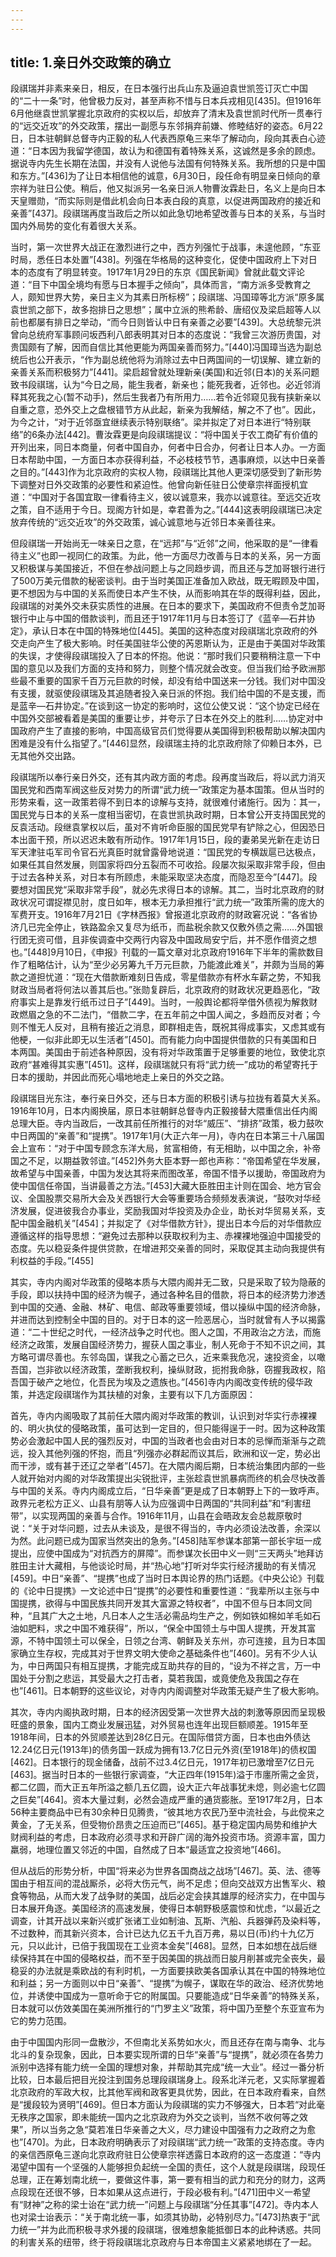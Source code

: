```yaml
---
---
---
```

title: 1.亲日外交政策的确立
---




段祺瑞并非素来亲日，相反，在日本强行出兵山东及逼迫袁世凯签订灭亡中国的“二十一条”时，他曾极力反对，甚至声称不惜与日本兵戎相见[435]。但1916年6月他继袁世凯掌握北京政府的实权以后，却放弃了清末及袁世凯时代所一贯奉行的“远交近攻”的外交政策，摆出一副愿与东邻捐弃前嫌、修睦结好的姿态。6月22日，日本驻朝鲜总督寺内正毅的私人代表西原龟三来华了解动向，段向其表白心迹道：“日本因为我留学德国，故认为和德国有着特殊关系，这诚然是多余的顾虑。据说寺内先生长期在法国，并没有人说他与法国有何特殊关系。我所想的只是中国和东方。”[436]为了让日本相信他的诚意，6月30日，段任命有明显亲日倾向的章宗祥为驻日公使。稍后，他又拟派另一名亲日派人物曹汝霖赴日，名义上是向日本天皇赠勋，“而实际则是借此机会向日本表白段的真意，以促进两国政府的接近和亲善”[437]。段祺瑞再度当政后之所以如此急切地希望改善与日本的关系，与当时国内外局势的变化有着很大关系。

当时，第一次世界大战正在激烈进行之中，西方列强忙于战事，未遑他顾，“东亚时局，悉任日本处置”[438]。列强在华格局的这种变化，促使中国政府上下对日本的态度有了明显转变。1917年1月29日的东京《国民新闻》曾就此载文评论道：“目下中国全境均有愿与日本握手之倾向”，具体而言，“南方派多受教育之人，颇知世界大势，亲日主义为其素日所标榜”；段祺瑞、冯国璋等北方派“原多属袁世凯之部下，故多抱排日之思想”；属中立派的熊希龄、唐绍仪及梁启超等人以前也都屡有排日之举动，“而今日则皆认中日有亲善之必要”[439]。大总统黎元洪曾向总统府军事顾问坂西利八郎表明其对日本的态度说：“我曾三次游历贵国，对贵国颇有了解，因而自信比其他更能为两国亲善而努力。”[440]冯国璋当选为副总统后也公开表示，“作为副总统他将为消除过去中日两国间的一切误解、建立新的亲善关系而积极努力”[441]。梁启超曾就处理新亲(美国)和近邻(日本)的关系问题致书段祺瑞，认为“今日之局，能生我者，新亲也；能死我者，近邻也。必近邻消释其死我之心(暂不动手)，然后生我者乃有所用力……若令近邻窥见我有挟新亲以自重之意，恐外交上之盘根错节方从此起，新亲为我解结，解之不了也”。因此，为今之计，“对于近邻亟宜继续表示特别联络”。梁并拟定了对日本进行“特别联络”的6条办法[442]。曹汝霖更是向段祺瑞提议：“将中国关于农工商矿有价值的开列出来，同日本商量，何者中国自办，何者中日合办，何者让日本人办。一方面日本帮助中国，一方面日本亦获得利益，不必枝枝节节，遇事麻烦，以达中日亲善之目的。”[443]作为北京政府的实权人物，段祺瑞比其他人更深切感受到了新形势下调整对日外交政策的必要性和紧迫性。他曾向新任驻日公使章宗祥面授机宜道：“中国对于各国宜取一律看待主义，彼以诚意来，我亦以诚意往。至远交近攻之策，自不适用于今日。现阁方针如是，幸君善为之。”[444]这表明段祺瑞已决定放弃传统的“远交近攻”的外交政策，诚心诚意地与近邻日本亲善往来。

但段祺瑞一开始尚无一味亲日之意，在“远邦”与“近邻”之间，他采取的是“一律看待主义”也即一视同仁的政策。为此，他一方面尽力改善与日本的关系，另一方面又积极谋与美国接近，不但在参战问题上与之同趋步调，而且还与芝加哥银行进行了500万美元借款的秘密谈判。由于当时美国正准备加入欧战，既无暇顾及中国，更不想因为与中国的关系而使日本产生不快，从而影响其在华的既得利益，因此，段祺瑞的对美外交未获实质性的进展。在日本的要求下，美国政府不但责令芝加哥银行中止与中国的借款谈判，而且还于1917年11月与日本签订了《蓝辛—石井协定》，承认日本在中国的特殊地位[445]。美国的这种态度对段祺瑞北京政府的外交走向产生了极大影响。时任美国驻华公使的芮恩斯认为，正是由于美国对华政策的失误，才使得段祺瑞投入了日本的怀抱。他说：“那时我们只要稍稍注意一下中国的意见以及我们方面的支持和努力，则整个情况就会改变。但当我们给予欧洲那些最不重要的国家千百万元巨款的时候，却没有给中国送来一分钱。我们对中国没有支援，就驱使段祺瑞及其追随者投入亲日派的怀抱。我们给中国的不是支援，而是蓝辛—石井协定。”在谈到这一协定的影响时，这位公使又说：“这个协定已经在中国外交部被看着是美国的重要让步，并夸示了日本在外交上的胜利……协定对中国政府产生了直接的影响，中国高级官员们觉得要从美国得到积极帮助以解决国内困难是没有什么指望了。”[446]显然，段祺瑞主持的北京政府除了仰赖日本外，已无其他外交出路。

段祺瑞所以奉行亲日外交，还有其内政方面的考虑。段再度当政后，将以武力消灭国民党和西南军阀这些反对势力的所谓“武力统一”政策定为基本国策。但从当时的形势来看，这一政策若得不到日本的谅解与支持，就很难付诸施行。因为：其一，国民党与日本的关系一度相当密切，在袁世凯执政时期，日本曾公开支持国民党的反袁活动。段继袁掌权以后，虽对不肯听命臣服的国民党早有铲除之心，但因恐日本出面干预，所以迟迟未敢有所动作。1917年1月15日，段的妻弟吴光新在走访日军天津驻屯军司令官石光真臣时就曾露骨地说道：“国民党的专横跋扈已达极点，如果任其自然发展，则国家将四分五裂而不可收拾。段屡次拟采取非常手段，但由于过去各种关系，对日本有所顾虑，未能采取坚决态度，而隐忍至今”[447]。段要想对国民党“采取非常手段”，就必先求得日本的谅解。其二，当时北京政府的财政状况可谓捉襟见肘，度日如年，根本无力承担推行“武力统一”政策所需的庞大的军费开支。1916年7月21日《字林西报》曾报道北京政府的财政窘况说：“各省协济几已完全停止，铁路盈余又复尽为纸币，而盐税余款又仅敷外债之需……外国银行团无资可借，且非俟调查中交两行内容及中国政局安宁后，并不愿作借资之想也。”[448]9月10日，《申报》刊载的一篇文章对北京政府1916年下半年的需款数目作了粗略估计，认为“至少必另筹九千万元巨款，乃能渡此难关”，并颇为当局的筹款之道担忧道：“现在大借款断难刻日告成，零星借款亦有杯水车薪之势，不知我财政当局者将何法以善其后也。”张勋复辟后，北京政府的财政状况更趋恶化，“政府事实上是靠发行纸币过日子”[449]。当时，一般舆论都将举借外债视为解救财政燃眉之急的不二法门，“借款二字，在五年前之中国人闻之，多趋而反对者；今则不惟无人反对，且稍有接近之消息，即群相走告，既祝其得成事实，又虑其或有他梗，一似非此即无以生活者”[450]。而有能力向中国提供借款的只有美国和日本两国。美国由于前述各种原因，没有将对华政策置于足够重要的地位，致使北京政府“甚难得其实惠”[451]。这样，段祺瑞就只有将“武力统一”成功的希望寄托于日本的援助，并因此而死心塌地地走上亲日的外交之路。

段祺瑞目光东注，奉行亲日外交，还与日本方面的积极引诱与拉拢有着莫大关系。1916年10月，日本内阁换届，原日本驻朝鲜总督寺内正毅接替大隈重信出任内阁总理大臣。寺内当政后，一改其前任所推行的对华“威压”、“排挤”政策，极力鼓吹中日两国的“亲善”和“提携”。1917年1月(大正六年一月)，寺内在日本第三十八届国会上宣布：“对于中国专顾念东洋大局，贫富相倚，有无相助，以中国之余，补帝国之不足，以期益敦邻谊。”[452]外务大臣本野一郎也声称：“帝国希望在华发展，故希望与中国亲善，中国为发达其将来而图改革，帝国不惜予以援助，帝国政府为使中国信任帝国，当讲最善之方法。”[453]大藏大臣胜田主计则在国会、地方官会议、全国股票交易所大会及关西银行大会等重要场合频频发表演说，“鼓吹对华经济发展，促进彼我合办事业，奖励我国对华投资及办企业，助长对华贸易关系，支配中国金融机关”[454]；并拟定了《对华借款方针》，提出日本今后的对华借款应遵循这样的指导思想：“避免过去那种以获取权利为主、赤裸裸地强迫中国接受的态度。先以稳妥条件提供贷款，在增进邦交亲善的同时，采取促其主动向我提供有利权益的手段。”[455]

其实，寺内内阁对华政策的侵略本质与大隈内阁并无二致，只是采取了较为隐蔽的手段，即以扶持中国的经济为幌子，通过各种名目的借款，将日本的经济势力渗透到中国的交通、金融、林矿、电信、邮政等重要领域，借以操纵中国的经济命脉，并进而达到控制全中国的目的。对于日本的这一险恶居心，当时就曾有人予以揭露道：“二十世纪之时代，一经济战争之时代也。图人之国，不用政治之方法，而施经济之政策，发展自国经济势力，握获人国之事业，制人死命于不知不识之间，其方略可谓尽善也。东邻岛国，谋我之心蓄之已久，近来乘我危况，速投资金，以噉吾国，岂非欲以经济政策，垄断我权利，操纵财政，扼拊我命脉，窃握我政权，陷吾国于破产之地位，化吾民为埃及之遗族也。”[456]寺内内阁改变传统的侵华政策，并选定段祺瑞作为其扶植的对象，主要有以下几方面原因：

首先，寺内内阁吸取了其前任大隈内阁对华政策的教训，认识到对华实行赤裸裸的、明火执仗的侵略政策，虽可达到一定目的，但只能得逞于一时。因为这种政策势必会激起中国人民的强烈反对，中国的当政者也会由对日本的忌惮而渐渐与之疏远，投入其他列强的怀抱，而且“列强亦必群起而议其后，欧洲和议一定，势必出而干涉，或有甚于还辽之举者”[457]。在大隈内阁后期，日本统治集团内部的一些人就开始对内阁的对华政策提出尖锐批评，主张趁袁世凯暴病而终的机会尽快改善与中国的关系。寺内内阁成立后，“日华亲善”更是成了日本朝野上下的一致呼声。政界元老松方正义、山县有朋等人认为应强调中日两国的“共同利益”和“利害纽带”，以实现两国的亲善与合作。1916年11月，山县在会晤政友会总裁原敬时说：“关于对华问题，过去从未谈及，是很不得当的，寺内必须设法改善，余深以为然。此问题已成为国家当然突出的急务。”[458]陆军参谋本部第一部长宇垣一成提出，应使中国成为“对抗西方的屏障”。而参谋次长田中义一则“三天两头”地拜访胜田主计大藏相，与他谈论时局，并“热心地”打听对华实行经济援助的有关情况[459]。中日“亲善”、“提携”也成了当时日本舆论界的热门话题。《中央公论》刊载的《论中日提携》一文论述中日“提携”的必要性和重要性道：“我辈所以主张与中国提携，欲得与中国民族共同开发其大富源之特权者”，中国不但与日本同文同种，“且其广大之土地，凡日本人之生活必需品均生产之，例如铁如棉如羊毛如石油如肥料，求之中国不难获得”，所以，“保全中国领土与中国人提携，开发其富源，不特中国领土可以保全，日领之台湾、朝鲜及关东州，亦可连接，且为日本国家确立生存权，完成其对于世界文明大使命之基础条件也”[460]。另有不少人认为，中日两国只有相互提携，才能完成互助共存的目的，“设为不祥之言，万一中国处于分割之悲运，其受最大之打击者，莫若我国，或竟使危及我国之存在也”[461]。日本朝野的这些议论，对寺内内阁调整对华政策无疑产生了极大影响。

其次，寺内内阁执政时期，日本的经济因受第一次世界大战的刺激等原因而呈现极旺盛的景象，国内工商业发展迅猛，对外贸易也连年出现巨额顺差。1915年至1918年间，日本的外贸顺差达到28亿日元。在国际借贷方面，日本也由外债达12.24亿日元(1913年)的债务国一跃成为拥有13.7亿日元外资(至1918年)的债权国[462]。日本银行的现金储备，战前不过3.4亿日元，1917年初已激增至7亿日元[463]。据当时日本的一些银行家调查，“大正四年(1915年)溢于市廛所需之金货，都二亿圆，而大正五年所溢之额几五亿圆，设大正六年战事犹未熄，则必逾七亿圆之巨矣”[464]。资本大量过剩，必然会造成严重的通货膨胀。至1917年2月，日本56种主要商品中已有30余种日见腾贵，“彼其地方农民乃至中流社会，与此傥来之黄金，了无关系，但受物价昂贵之压迫而已”[465]。基于稳定国内局势和维护大财阀利益的考虑，日本政府必须寻求和开辟广阔的海外投资市场。资源丰富，国力羸弱，地理位置又邻近的中国，自然成了日本“最适宜之投资地”[466]。

但从战后的形势分析，中国“将来必为世界各国商战之战场”[467]。英、法、德等国由于相互间的混战厮杀，必将大伤元气，尚不足虑；但向交战双方出售军火、粮食等物品，从而大发了战争财的美国，战后必定会挟其雄厚的经济实力，在中国与日本展开角逐。美国经济的高速发展，使得日本朝野极感震惊和忧虑，“以最近之调查，计其开战以来新兴或扩张诸工业如制油、瓦斯、汽船、兵器弹药及染料等，不过数种，而其新兴资本，合计已达九亿五千九百万弗，易以日(币)约十九亿万元，只以此计，已倍于我国现在工业资本金矣”[468]。显然，日本如想在战后继续保持其在中国的侵略权益，而不至于因美国的挑战而日朘月削甚或完全丧失，最稳妥的办法就是乘欧战的有利时机，一方面要挟欧美各国承认其在中国的特殊地位和利益；另一方面则以中日“亲善”、“提携”为幌子，谋取在华的政治、经济优势地位，并诱使中国成为一意听命于它的附属国。只要能造成“日华亲善”的特殊关系，日本就可以仿效美国在美洲所推行的“门罗主义”政策，将中国乃至整个东亚宣布为它的势力范围。

由于中国国内形同一盘散沙，不但南北关系势如水火，而且还存在南与南争、北与北斗的复杂现象，因此，日本要实现所谓的日华“亲善”与“提携”，就必须在各势力派别中选择有能力统一全国的理想对象，并帮助其完成“统一大业”。经过一番分析比较，日本最后把目光投注到国务总理段祺瑞身上。段系北洋元老，又实际掌握着北京政府的军政大权，比其他军阀和政客更具优势，因此，在日本政府看来，自然是“援段较为贤明”[469]。但日本方面认为段祺瑞的实力不够强大，日本若“对此毫无秩序之国家，即未能统一国内之北京政府为外交之谈判，当然不收何等之效果”，所以当务之急“莫若准日华亲善之大义，尽力建设中国强有力之政府之为愈也”[470]。为此，日本政府明确表示了对段祺瑞“武力统一”政策的支持态度。寺内的亲信西原龟三遂向北京政府驻日公使章宗祥透露日本政府的这一态度道：“寺内渴望中国有一个坚强的人能够担负起统一全国的责任，这个人就是段祺瑞，段现任总理，正在筹划南北统一，要做这件事，第一要有相当的武力和充分的财力，这两点段现在还很不够，日本如果从这点进行，于段必极有利。”[471]田中义一希望有“财神”之称的梁士诒在“武力统一”问题上与段祺瑞“分任其事”[472]。寺内本人也对梁士诒表示：“关于南北统一事，如须其协助，必特别尽力。”[473]热衷于“武力统一”并为此而积极寻求外援的段祺瑞，很难想象能抵御日本的此种诱惑。共同的利害关系的纽带，终于将段祺瑞北京政府与日本帝国主义紧紧地绑在了一起。
